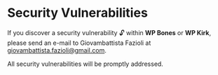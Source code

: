 
# Security Vulnerabilities

If you discover a security vulnerability 🔓 within **WP Bones** or **WP Kirk**, please send an e-mail to Giovambattista Fazioli at giovambattista.fazioli@gmail.com. 

All security vulnerabilities will be promptly addressed.
